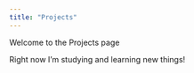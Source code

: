 ```yaml
---
title: "Projects"
---
```


Welcome to the Projects page

Right now I'm studying and learning new things!
